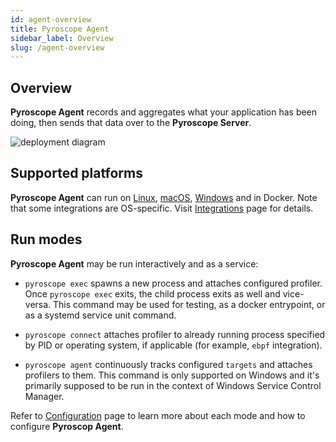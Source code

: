 ```yaml
---
id: agent-overview
title: Pyroscope Agent
sidebar_label: Overview
slug: /agent-overview
---
```





## Overview

**Pyroscope Agent** records and aggregates what your application has been doing, then sends that data over to the
**Pyroscope Server**.

![deployment diagram](/img/deployment.svg)

## Supported platforms

**Pyroscope Agent** can run on [Linux](agent-install-linux), [macOS](agent-install-macos), [Windows](agent-install-windows)
and in <FontAwesomeIcon color="#0db7ed" icon={faDocker}/> Docker. Note that some integrations are OS-specific.
Visit [Integrations](/docs/supported-integrations) page for details.

## Run modes

**Pyroscope Agent** may be run interactively and as a service:
 * `pyroscope exec` spawns a new process and attaches configured profiler. Once `pyroscope exec` exits, the child
process exits as well and vice-versa. This command may be used for testing, as a docker entrypoint, or as a systemd
service unit command.

 * `pyroscope connect` attaches profiler to already running process specified by PID or operating system,
if applicable (for example, `ebpf` integration).

 * `pyroscope agent` continuously tracks configured `targets` and attaches profilers to them. This command is only
supported on Windows and it's primarily supposed to be run in the context of Windows Service Control Manager.

Refer to [Configuration](/docs/agent-configuration-overview) page to learn more about each mode and how to configure
**Pyroscop Agent**.
